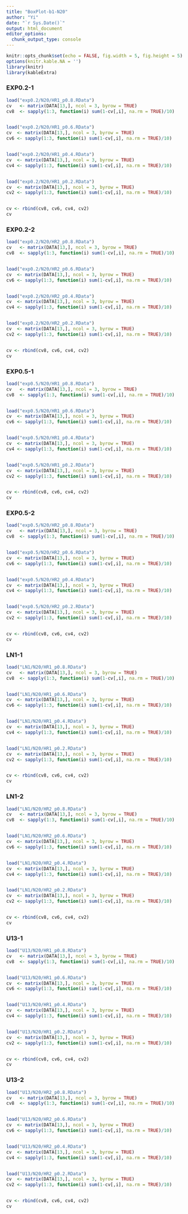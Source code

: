 ```yaml
---
title: "BoxPlot-b1-N20"
author: "Yi"
date: "`r Sys.Date()`"
output: html_document
editor_options: 
  chunk_output_type: console
---
```


```r
knitr::opts_chunk$set(echo = FALSE, fig.width = 5, fig.height = 5)
options(knitr.kable.NA = '')
library(knitr)
library(kableExtra)
```



### EXP0.2-1

```r


load("exp0.2/N20/HR1_p0.8.RData")
cv   <- matrix(DATA[13,], ncol = 3, byrow = TRUE)
cv8  <- sapply(1:3, function(i) sum(1-cv[,i], na.rm = TRUE)/10)


load("exp0.2/N20/HR1_p0.6.RData")
cv  <- matrix(DATA[13,], ncol = 3, byrow = TRUE)
cv6 <- sapply(1:3, function(i) sum(1-cv[,i], na.rm = TRUE)/10)


load("exp0.2/N20/HR1_p0.4.RData")
cv  <- matrix(DATA[13,], ncol = 3, byrow = TRUE)
cv4 <- sapply(1:3, function(i) sum(1-cv[,i], na.rm = TRUE)/10)


load("exp0.2/N20/HR1_p0.2.RData")
cv  <- matrix(DATA[13,], ncol = 3, byrow = TRUE)
cv2 <- sapply(1:3, function(i) sum(1-cv[,i], na.rm = TRUE)/10)


cv <- rbind(cv8, cv6, cv4, cv2)
cv

```


### EXP0.2-2

```r

load("exp0.2/N20/HR2_p0.8.RData")
cv   <- matrix(DATA[13,], ncol = 3, byrow = TRUE)
cv8  <- sapply(1:3, function(i) sum(1-cv[,i], na.rm = TRUE)/10)


load("exp0.2/N20/HR2_p0.6.RData")
cv  <- matrix(DATA[13,], ncol = 3, byrow = TRUE)
cv6 <- sapply(1:3, function(i) sum(1-cv[,i], na.rm = TRUE)/10)


load("exp0.2/N20/HR2_p0.4.RData")
cv  <- matrix(DATA[13,], ncol = 3, byrow = TRUE)
cv4 <- sapply(1:3, function(i) sum(1-cv[,i], na.rm = TRUE)/10)


load("exp0.2/N20/HR2_p0.2.RData")
cv  <- matrix(DATA[13,], ncol = 3, byrow = TRUE)
cv2 <- sapply(1:3, function(i) sum(1-cv[,i], na.rm = TRUE)/10)


cv <- rbind(cv8, cv6, cv4, cv2)
cv


```


### EXP0.5-1

```r


load("exp0.5/N20/HR1_p0.8.RData")
cv   <- matrix(DATA[13,], ncol = 3, byrow = TRUE)
cv8  <- sapply(1:3, function(i) sum(1-cv[,i], na.rm = TRUE)/10)


load("exp0.5/N20/HR1_p0.6.RData")
cv  <- matrix(DATA[13,], ncol = 3, byrow = TRUE)
cv6 <- sapply(1:3, function(i) sum(1-cv[,i], na.rm = TRUE)/10)


load("exp0.5/N20/HR1_p0.4.RData")
cv  <- matrix(DATA[13,], ncol = 3, byrow = TRUE)
cv4 <- sapply(1:3, function(i) sum(1-cv[,i], na.rm = TRUE)/10)


load("exp0.5/N20/HR1_p0.2.RData")
cv  <- matrix(DATA[13,], ncol = 3, byrow = TRUE)
cv2 <- sapply(1:3, function(i) sum(1-cv[,i], na.rm = TRUE)/10)


cv <- rbind(cv8, cv6, cv4, cv2)
cv

```


### EXP0.5-2

```r

load("exp0.5/N20/HR2_p0.8.RData")
cv   <- matrix(DATA[13,], ncol = 3, byrow = TRUE)
cv8  <- sapply(1:3, function(i) sum(1-cv[,i], na.rm = TRUE)/10)


load("exp0.5/N20/HR2_p0.6.RData")
cv  <- matrix(DATA[13,], ncol = 3, byrow = TRUE)
cv6 <- sapply(1:3, function(i) sum(1-cv[,i], na.rm = TRUE)/10)


load("exp0.5/N20/HR2_p0.4.RData")
cv  <- matrix(DATA[13,], ncol = 3, byrow = TRUE)
cv4 <- sapply(1:3, function(i) sum(1-cv[,i], na.rm = TRUE)/10)


load("exp0.5/N20/HR2_p0.2.RData")
cv  <- matrix(DATA[13,], ncol = 3, byrow = TRUE)
cv2 <- sapply(1:3, function(i) sum(1-cv[,i], na.rm = TRUE)/10)


cv <- rbind(cv8, cv6, cv4, cv2)
cv


```


### LN1-1

```r


load("LN1/N20/HR1_p0.8.RData")
cv   <- matrix(DATA[13,], ncol = 3, byrow = TRUE)
cv8  <- sapply(1:3, function(i) sum(1-cv[,i], na.rm = TRUE)/10)


load("LN1/N20/HR1_p0.6.RData")
cv  <- matrix(DATA[13,], ncol = 3, byrow = TRUE)
cv6 <- sapply(1:3, function(i) sum(1-cv[,i], na.rm = TRUE)/10)


load("LN1/N20/HR1_p0.4.RData")
cv  <- matrix(DATA[13,], ncol = 3, byrow = TRUE)
cv4 <- sapply(1:3, function(i) sum(1-cv[,i], na.rm = TRUE)/10)


load("LN1/N20/HR1_p0.2.RData")
cv  <- matrix(DATA[13,], ncol = 3, byrow = TRUE)
cv2 <- sapply(1:3, function(i) sum(1-cv[,i], na.rm = TRUE)/10)


cv <- rbind(cv8, cv6, cv4, cv2)
cv

```


### LN1-2

```r

load("LN1/N20/HR2_p0.8.RData")
cv   <- matrix(DATA[13,], ncol = 3, byrow = TRUE)
cv8  <- sapply(1:3, function(i) sum(1-cv[,i], na.rm = TRUE)/10)


load("LN1/N20/HR2_p0.6.RData")
cv  <- matrix(DATA[13,], ncol = 3, byrow = TRUE)
cv6 <- sapply(1:3, function(i) sum(1-cv[,i], na.rm = TRUE)/10)


load("LN1/N20/HR2_p0.4.RData")
cv  <- matrix(DATA[13,], ncol = 3, byrow = TRUE)
cv4 <- sapply(1:3, function(i) sum(1-cv[,i], na.rm = TRUE)/10)


load("LN1/N20/HR2_p0.2.RData")
cv  <- matrix(DATA[13,], ncol = 3, byrow = TRUE)
cv2 <- sapply(1:3, function(i) sum(1-cv[,i], na.rm = TRUE)/10)


cv <- rbind(cv8, cv6, cv4, cv2)
cv


```

### U13-1

```r


load("U13/N20/HR1_p0.8.RData")
cv   <- matrix(DATA[13,], ncol = 3, byrow = TRUE)
cv8  <- sapply(1:3, function(i) sum(1-cv[,i], na.rm = TRUE)/10)


load("U13/N20/HR1_p0.6.RData")
cv  <- matrix(DATA[13,], ncol = 3, byrow = TRUE)
cv6 <- sapply(1:3, function(i) sum(1-cv[,i], na.rm = TRUE)/10)


load("U13/N20/HR1_p0.4.RData")
cv  <- matrix(DATA[13,], ncol = 3, byrow = TRUE)
cv4 <- sapply(1:3, function(i) sum(1-cv[,i], na.rm = TRUE)/10)


load("U13/N20/HR1_p0.2.RData")
cv  <- matrix(DATA[13,], ncol = 3, byrow = TRUE)
cv2 <- sapply(1:3, function(i) sum(1-cv[,i], na.rm = TRUE)/10)


cv <- rbind(cv8, cv6, cv4, cv2)
cv

```


### U13-2

```r

load("U13/N20/HR2_p0.8.RData")
cv   <- matrix(DATA[13,], ncol = 3, byrow = TRUE)
cv8  <- sapply(1:3, function(i) sum(1-cv[,i], na.rm = TRUE)/10)


load("U13/N20/HR2_p0.6.RData")
cv  <- matrix(DATA[13,], ncol = 3, byrow = TRUE)
cv6 <- sapply(1:3, function(i) sum(1-cv[,i], na.rm = TRUE)/10)


load("U13/N20/HR2_p0.4.RData")
cv  <- matrix(DATA[13,], ncol = 3, byrow = TRUE)
cv4 <- sapply(1:3, function(i) sum(1-cv[,i], na.rm = TRUE)/10)


load("U13/N20/HR2_p0.2.RData")
cv  <- matrix(DATA[13,], ncol = 3, byrow = TRUE)
cv2 <- sapply(1:3, function(i) sum(1-cv[,i], na.rm = TRUE)/10)


cv <- rbind(cv8, cv6, cv4, cv2)
cv


```